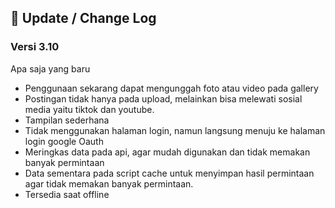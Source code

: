 ## 🎉 Update / Change Log

### Versi 3.10

Apa saja yang baru
- Penggunaan sekarang dapat mengunggah foto atau video pada gallery
- Postingan tidak hanya pada upload, melainkan bisa melewati sosial media yaitu tiktok dan youtube.
- Tampilan sederhana
- Tidak menggunakan halaman login, namun langsung menuju ke halaman login google Oauth
- Meringkas data pada api, agar mudah digunakan dan tidak memakan banyak permintaan
- Data sementara pada script cache untuk menyimpan hasil permintaan agar tidak memakan banyak permintaan.
- Tersedia saat offline
